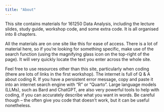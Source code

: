 ```yaml
---
title: "About"
---
```


This site contains materials for 161250 Data Analysis, including the lecture slides, study guide, workshop code, and some extra code. It is all organised into 8 chapters. 

All the materials are on one site like this for ease of access. There is a lot of material here, so if you're looking for something specific, make use of the search function (using the magnifying glass icon on the top-right of the page). It will very quickly locate the text you enter across the whole site.

Feel free to use resources other than this site, particularly when coding (there are lots of links in the first workshop). The internet is full of Q & A about coding R. If you have a persistent error message, copy and paste it into an internet search engine with "R" or "Quarto". Large language models (LLMs), such as Bard and ChatGPT, are also very powerful tools to help with coding, if you can accurately describe what you want in words. Be careful though – the often give you code that doesn't work, but it can be useful nonetheless.
